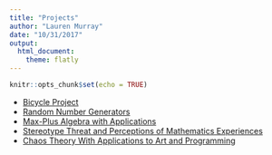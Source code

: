 ```yaml
---
title: "Projects"
author: "Lauren Murray"
date: "10/31/2017"
output: 
  html_document: 
    theme: flatly
---
```


```r
knitr::opts_chunk$set(echo = TRUE)
```

* [Bicycle Project](./bicycle_r_markdown.html) 
* [Random Number Generators](./Random_Number_Generators.pdf) 
* [Max-Plus Algebra with Applications](./S_STEM_Tropical_Presentation.pdf) 
* [Stereotype Threat and Perceptions of Mathematics Experiences](./Stereotype Threat and Perceptions of Mathematics Experiences.pdf) 
* [Chaos Theory With Applications to Art and Programming](./Chaos Theory With Applications to ArtProgramming.pdf) 

